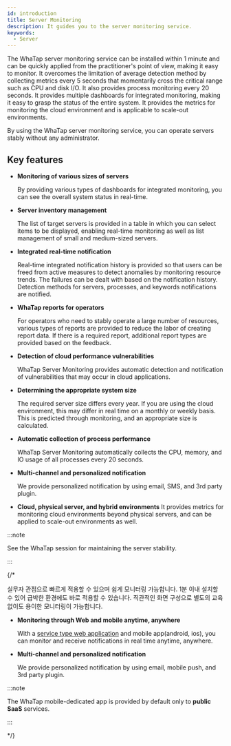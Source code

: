 ```yaml
---
id: introduction
title: Server Monitoring
description: It guides you to the server monitoring service.
keywords:
  - Server
---
```


The WhaTap server monitoring service can be installed within 1 minute and can be quickly applied from the practitioner's point of view, making it easy to monitor.
 It overcomes the limitation of average detection method by collecting metrics every 5 seconds that momentarily cross the critical range such as CPU and disk I/O. It also provides process monitoring every 20 seconds. 
It provides multiple dashboards for integrated monitoring, making it easy to grasp the status of the entire system. It provides the metrics for monitoring the cloud environment and is applicable to scale-out environments. 

By using the WhaTap server monitoring service, you can operate servers stably without any administrator. 

<Videos url="https://whatap-landing-resource.s3.ap-northeast-2.amazonaws.com/prd/application/monitoring_step_1.mp4" />

## Key features

- **Monitoring of various sizes of servers**

    By providing various types of dashboards for integrated monitoring, you can see the overall system status in real-time. 

- **Server inventory management**

    The list of target servers is provided in a table in which you can select items to be displayed, enabling real-time monitoring as well as list management of small and medium-sized servers.

- **Integrated real-time notification**

    Real-time integrated notification history is provided so that users can be freed from active measures to detect anomalies by monitoring resource trends. The failures can be dealt with based on the notification history. Detection methods for servers, processes, and keywords notifications are notified.

- **WhaTap reports for operators**

    For operators who need to stably operate a large number of resources, various types of reports are provided to reduce the labor of creating report data. If there is a required report, additional report types are provided based on the feedback.

- **Detection of cloud performance vulnerabilities**

    WhaTap Server Monitoring provides automatic detection and notification of vulnerabilities that may occur in cloud applications.

- **Determining the appropriate system size**

    The required server size differs every year. If you are using the cloud environment, this may differ in real time on a monthly or weekly basis. This is predicted through monitoring, and an appropriate size is calculated.

- **Automatic collection of process performance**

    WhaTap Server Monitoring automatically collects the CPU, memory, and IO usage of all processes every 20 seconds.

- **Multi-channel and personalized notification**

    We provide personalized notification by using email, SMS, and 3rd party plugin.

- **Cloud, physical server, and hybrid environments**
    It provides metrics for monitoring cloud environments beyond physical servers, and can be applied to scale-out environments as well.

:::note 

See the WhaTap session for maintaining the server stability.

<Youtube ko='8Exs7ZxXbVY' en='8Exs7ZxXbVY' ja='8Exs7ZxXbVY' />

:::

{/*

실무자 관점으로 빠르게 적용할 수 있으며 쉽게 모니터링 가능합니다. 1분 이내 설치할 수 있어 급박한 환경에도 바로 적용할 수 있습니다. 직관적인 화면 구성으로 별도의 교육 없이도 용이한 모니터링이 가능합니다. 

- **Monitoring through Web and mobile anytime, anywhere**

    With a [service type web application](https://service.whatap.io) and mobile app(android, ios), you can monitor and receive notifications in real time anytime, anywhere.

- **Multi-channel and personalized notification**

    We provide personalized notification by using email, mobile push, and 3rd party plugin.

:::note

The WhaTap mobile-dedicated app is provided by default only to **public SaaS** services.

:::

*/}
